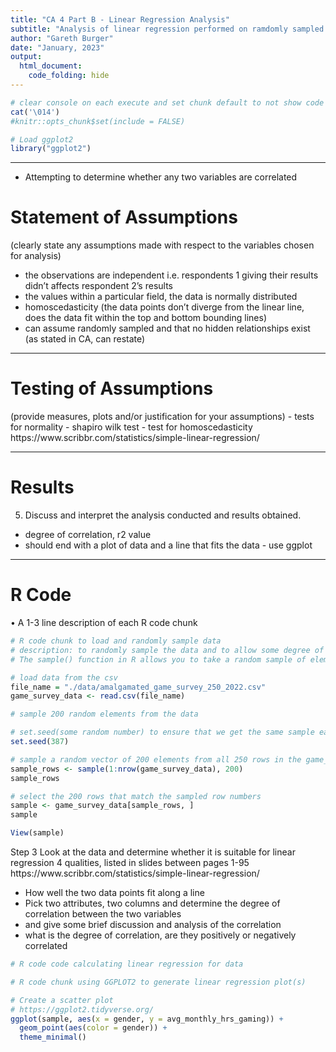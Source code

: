 ```yaml
---
title: "CA 4 Part B - Linear Regression Analysis"
subtitle: "Analysis of linear regression performed on ramdomly sampled data from a pair of columns from a survey of gamer preferences. This includes statement and testing of assumptions followed by intrepretation and dicussion of obtained results."
author: "Gareth Burger"
date: "January, 2023"
output: 
  html_document:
    code_folding: hide
---
```


```r
# clear console on each execute and set chunk default to not show code
cat('\014')
#knitr::opts_chunk$set(include = FALSE)

# Load ggplot2
library("ggplot2")
```

---

- Attempting to determine whether any two variables are correlated

# Statement of Assumptions
(clearly state any assumptions made with respect to the variables chosen for analysis)

 - the observations are independent i.e. respondents 1 giving their results didn't affects respondent 2's results
 - the values within a particular field, the data is normally distributed
 - homoscedasticity (the data points don't diverge from the linear line, does the data fit within the top and bottom bounding lines)
 - can assume randomly sampled and that no hidden relationships exist (as stated in CA, can restate)
 
---

# Testing of Assumptions
(provide measures, plots and/or justification for your assumptions)
 - tests for normality - shapiro wilk test
 - test for homoscedasticity
 https://www.scribbr.com/statistics/simple-linear-regression/
 
---

# Results
5. Discuss and interpret the analysis conducted and results obtained.
- degree of correlation, r2 value
- should end with a plot of data and a line that fits the data - use ggplot

---

# R Code
• A 1-3 line description of each R code chunk

```r
# R code chunk to load and randomly sample data
# description: to randomly sample the data and to allow some degree of variability across results
# The sample() function in R allows you to take a random sample of elements from a dataset or a vector, either with or without replacement

# load data from the csv
file_name = "./data/amalgamated_game_survey_250_2022.csv"
game_survey_data <- read.csv(file_name)

# sample 200 random elements from the data

# set.seed(some random number) to ensure that we get the same sample each time
set.seed(387)

# sample a random vector of 200 elements from all 250 rows in the game_survey_data dataset
sample_rows <- sample(1:nrow(game_survey_data), 200)
sample_rows

# select the 200 rows that match the sampled row numbers
sample <- game_survey_data[sample_rows, ]
sample

View(sample)
```

Step 3
Look at the data and determine whether it is suitable for linear regression
4 qualities, listed in slides between pages 1-95
https://www.scribbr.com/statistics/simple-linear-regression/

- How well the two data points fit along a line
- Pick two attributes, two columns and determine the degree of correlation between the two variables
- and give some brief discussion and analysis of the correlation
- what is the degree of correlation, are they positively or negatively correlated

```r
# R code code calculating linear regression for data

```

```r
# R code chunk using GGPLOT2 to generate linear regression plot(s)

# Create a scatter plot
# https://ggplot2.tidyverse.org/
ggplot(sample, aes(x = gender, y = avg_monthly_hrs_gaming)) +
  geom_point(aes(color = gender)) +
  theme_minimal()
```